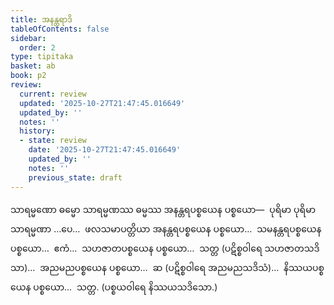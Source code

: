 ```yaml
---
title: အနန္တရာဒိ
tableOfContents: false
sidebar:
  order: 2
type: tipitaka
basket: ab
book: p2
review:
  current: review
  updated: '2025-10-27T21:47:45.016649'
  updated_by: ''
  notes: ''
  history:
  - state: review
    date: '2025-10-27T21:47:45.016649'
    updated_by: ''
    notes: ''
    previous_state: draft
---
```



<ReviewStatus review={frontmatter.review} showDetails={true} />

<HypothesisAnnotation frontmatter={frontmatter} />

<DynamicBreadcrumb />

<Division number="32" book="p2" e="ch" v="38" p="308">

<Paragraph number="2384" book="p2">
သာရမ္မဏော ဓမ္မော သာရမ္မဏဿ ဓမ္မဿ အနန္တရပစ္စယေန ပစ္စယော—  ပုရိမာ ပုရိမာ သာရမ္မဏာ …ပေ…  ဖလသမာပတ္တိယာ အနန္တရပစ္စယေန ပစ္စယော…  သမနန္တရပစ္စယေန ပစ္စယော…  ဧကံ…  သဟဇာတပစ္စယေန ပစ္စယော…  သတ္တ (ပဋိစ္စဝါရေ သဟဇာတသဒိသာ)…  အညမညပစ္စယေန ပစ္စယော…  ဆ (ပဋိစ္စဝါရေ အညမညသဒိသံ)…  နိဿယပစ္စယေန ပစ္စယော…  သတ္တ. (ပစ္စယဝါရေ နိဿယသဒိသော.)
</Paragraph>
</Division>